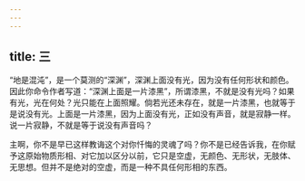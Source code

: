```yaml
---
---
---
```

title: 三
---

“地是混沌”，是一个莫测的“深渊”，深渊上面没有光，因为没有任何形状和颜色。因此你命令作者写道：“深渊上面是一片漆黑”，所谓漆黑，不就是没有光吗？如果有光，光在何处？光只能在上面照耀。倘若光还未存在，就是一片漆黑，也就等于是说没有光。上面是一片漆黑，因为上面没有光，正如没有声音，就是寂静一样。说一片寂静，不就是等于说没有声音吗？

主啊，你不是早已这样教诲这个对你忏悔的灵魂了吗？你不是已经告诉我，在你赋予这原始物质形相、对它加以区分以前，它只是空虚，无颜色、无形状，无肢体、无思想。但并不是绝对的空虚，而是一种不具任何形相的东西。